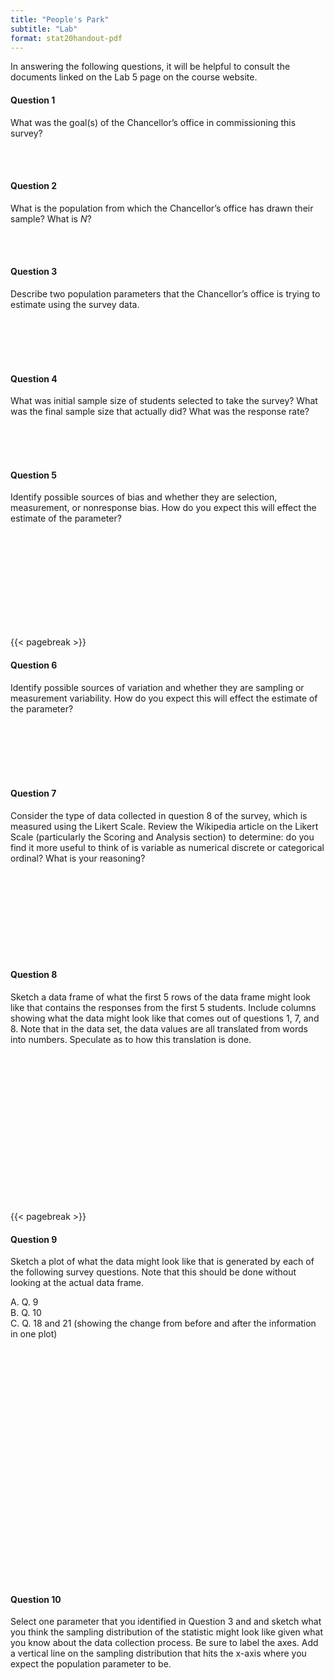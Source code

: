 ```yaml
---
title: "People's Park"
subtitle: "Lab"
format: stat20handout-pdf
---
```


In answering the following questions, it will be helpful to consult the documents linked on the Lab 5 page on the course website.

#### Question 1

What was the goal(s) of the Chancellor's office in commissioning this survey?

\
\

#### Question 2

What is the population from which the Chancellor's office has drawn their sample? What is $N$?

\
\

#### Question 3

Describe two population parameters that the Chancellor's office is trying to estimate using the survey data.

\
\
\
\

#### Question 4

What was initial sample size of students selected to take the survey? What was the final sample size that actually did? What was the response rate?

\
\
\

#### Question 5

Identify possible sources of bias and whether they are selection, measurement, or nonresponse bias. How do you expect this will effect the estimate of the parameter?

\
\
\
\
\
\
\
\
\

{{< pagebreak >}}

#### Question 6

Identify possible sources of variation and whether they are sampling or measurement variability. How do you expect this will effect the estimate of the parameter?

\
\
\
\
\

#### Question 7

Consider the type of data collected in question 8 of the survey, which is measured using the Likert Scale. Review the Wikipedia article on the Likert Scale (particularly the Scoring and Analysis section) to determine: do you find it more useful to think of is variable as numerical discrete or categorical ordinal? What is your reasoning?

\
\
\
\
\
\
\
\

#### Question 8

Sketch a data frame of what the first 5 rows of the data frame might look like that contains the responses from the first 5 students. Include columns showing what the data might look like that comes out of questions 1, 7, and 8. Note that in the data set, the data values are all translated from words into numbers. Speculate as to how this translation is done.

\
\
\
\
\
\
\
\
\
\
\
\
\
\

{{< pagebreak >}}

#### Question 9

Sketch a plot of what the data might look like that is generated by each of the following survey questions. Note that this should be done without looking at the actual data frame.

A. Q. 9  
B. Q. 10  
C. Q. 18 and 21 (showing the change from before and after the information in one plot)

\
\
\
\
\
\
\
\
\
\
\
\
\
\
\
\
\
\
\
\
\
\

#### Question 10

Select one parameter that you identified in Question 3 and and sketch what you think the sampling distribution of the statistic might look like given what you know about the data collection process. Be sure to label the axes. Add a vertical line on the sampling distribution that hits the x-axis where you expect the population parameter to be.
